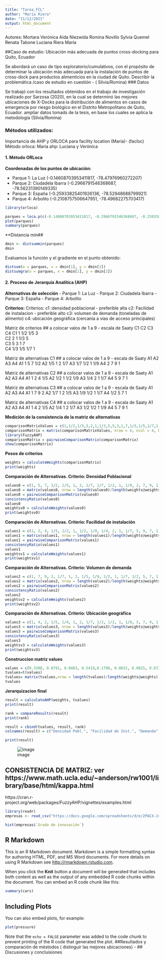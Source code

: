 ```yaml
---
title: "Tarea_FCL"
author: "María Riera"
date: "11/12/2021"
output: html_document
---
```

Autores:
Mortara  Verónica Aída
Niezwida Romina
Novillo Sylvia
Quemel Renata
Tabone Luciana
Riera María 

##Caso de estudio: Ubicación más adecuada de puntos cross-docking para Quito, Ecuador

Se abordará un caso de tipo exploratorio/cumulativos, con el propósito de determinar la ubicación más adecuada para la instalación de puntos de cross-dock para productos alimenticios en la ciudad de Quito. Describir la problemática /caso de estudio  en cuestión -  ( Silvia/Romina)
### Datos

Se trabajó con los resultados obtenidos en el trabajo de investigación realizado por Sarzosa (2020), en la cual se determinó las mejores ubicaciones de X-Docks para la distribución de alimentos en casos de emergencia por riesgo biológico en el Distrito Metropolitano de Quito, Ecuador.
ampliar datos tomads de la tesis, en base los cuales se  aplica la metodología (Silvia/Romina)

### Métodos utilizados:
Importancia de AHP y ORLOCA  para  facility location  (María)-  (facloc)
Método orloca: María
ahp: Luciana y Verónica

#### 1. Método ORLoca

**Coordenadas de los puntos de ubicación:**

- Parque 1: La Luz (-0.14608703953411817, -78.47976960272207)
- Parque 2: Ciudadela Ibarra (-0.2966791546368687, -78.56231390149335)
- Parque 3: España (-0.25933825401926136, -78.52948688799921)
- Parque 4: Arbolito (-0.2108757506647951, -78.49682275703417)

```r
library(orloca)

parques = loca.p(c(-0.14608703953411817, -0.2966791546368687, -0.25933825401926136, -0.2108757506647951), c(-78.47976960272207, -78.56231390149335, -78.52948688799921, -78.49682275703417))
plot(parques)
summary(parques)
```

**Distancia mín##
```r
dmin <- distsummin(parques)
dmin
```


Evaluamos la función y el gradiente en el punto obtenido:

```r
distsum(o = parques, x = dmin[1], y = dmin[2])
distsumgra(o = parques, x = dmin[1], y = dmin[2])
```

#### 2. Proceso de Jerarquía Analítica (AHP)

**Alternativas de selección**
- Parque 1: La Luz
- Parque 2: Ciudadela Ibarra
- Parque 3: España
- Parque 4: Arbolito

**Criterios:**
Criterios:
c1 :densidad poblacional - preferible alta
c2: Facilidad de instalacion  - preferible alto
c3: volumen de demanda (toneladas de alimento)
c4: ubicación geográfica (cercania a vias de acceso principales)


Matriz de criterios
## a colocar valos de 1 a 9  - escala de Saaty
	C1	C2	C3	C4
C1	1	1/2	1/5	3	
C2	2	1	1/3	5	
C3	5	3	1	7	
C4	1/3	1/5	1/7	1	

Matriz de alternativas C1
## a colocar valos de 1 a 9  - escala de Saaty
	A1	A2	A3	A4
A1	1	5	7	1/2
A2	1/5	1	2	1/7
A3	1/7	1/2	1	1/9	
A4	2	7 	9	1

Matriz de alternativas C2
## a colocar valos de 1 a 9  - escala de Saaty
	A1	A2	A3	A4
A1	1	2	4	1/5
A2	1/2	1	1/2	1/9
A3	1/4	2	1	1/7	
A4	5	9 	7	1

Matriz de alternativas C3
## a colocar valos de 1 a 9  - escala de Saaty
	A1	A2	A3	A4
A1	1	7	9	2
A2	1/7	1	2	1/5
A3	1/9	1/2	1	1/7	
A4	1/2	5 	7	1

Matriz de alternativas C4
## a colocar valos de 1 a 9  - escala de Saaty
	A1	A2	A3	A4
A1	1	4	2	1/5
A2	1/4	1	2	1/7
A3	1/2	1/2	1	1/9	
A4	5	 7 	9	1


**Medición de la consistencia de la matriz de alternativas**


```r
comparisonMatrixValues = c(1,1/2,1/5,3,2,1,1/3,5,5,3,1,7,1/3,1/5,1/7,1)
comparisonMatrix = matrix(comparisonMatrixValues, nrow = 4, ncol = 4, byrow = TRUE)
library(FuzzyAHP)
comparisonMatrix = pairwiseComparisonMatrix(comparisonMatrix)
show(comparisonMatrix)
```
**Pesos de criterios**

```r
weights = calculateWeights(comparisonMatrix)
print(weights)
```


**Comparación de Alternativas. Criterio: Densidad Poblacional**

```r
values0 = c(1, 5, 7, 1/2, 1/5, 1, 2, 1/7, 1/7, 1/2, 1, 1/9, 2, 7, 9, 1)
values0 = matrix(values0, nrow = length(values0)/length(weights@weights), ncol = length(weights@weights), byrow = TRUE)
values0 = pairwiseComparisonMatrix(values0)
consistencyRatio(values0)
values0
weightsv0 = calculateWeights(values0)
print(weightsv0)
```

**Comparación de Alternativas. Criterio: Facilidad de instalación**

```r
values1 = c(1, 2, 4, 1/5, 1/2, 1, 1/2, 1/9, 1/4, 2, 1, 1/7, 5, 9, 7, 1)
values1 = matrix(values1, nrow = length(values1)/length(weights@weights), ncol = length(weights@weights), byrow = TRUE)
values1 = pairwiseComparisonMatrix(values1)
consistencyRatio(values1)
values1
weightsv1 = calculateWeights(values1)
print(weightsv1)
```

**Comparación de Alternativas. Criterio: Volumen de demanda**

```r
values2 = c(1, 7, 9, 2, 1/7, 1, 2, 1/5, 1/9, 1/2, 1, 1/7, 1/2, 5, 7, 1)
values2 = matrix(values2, nrow = length(values2)/length(weights@weights), ncol = length(weights@weights), byrow = TRUE)
values2 = pairwiseComparisonMatrix(values2)
consistencyRatio(values2)
values2
weightsv2 = calculateWeights(values2)
print(weightsv2)
```

**Comparación de Alternativas. Criterio: Ubicación geográfica**

```r
values3 = c(1, 4, 2, 1/5, 1/4, 1, 2, 1/7, 1/2, 1/2, 1, 1/9, 5, 7, 9, 1)
values3 = matrix(values3, nrow = length(values3)/length(weights@weights), ncol = length(weights@weights), byrow = TRUE)
values3 = pairwiseComparisonMatrix(values3)
consistencyRatio(values3)
values3
weightsv3 = calculateWeights(values3)
print(weightsv3)
```

**Construccion matriz values**

```r
values = c(0.3308, 0.0791, 0.0483, 0.5419,0.1796, 0.0652, 0.0825, 0.6727,0.5419, 0.0791, 0.0483, 0.3308,0.1796, 0.0825, 0.0652, 0.6727)
tvalues=t(values)
tvalues= matrix(tvalues,nrow = length(tvalues)/length(weights@weights), ncol = length(weights@weights))
tvalues
```


**Jerarquizacion final**

```r
result = calculateAHP(weights, tvalues)
print(result)
```
```r
rank = compareResults(result)
print(rank)
```

```r
result = cbind(tvalues, result, rank)
colnames(result) = c("Densidad Pobl.", "Facilidad de Inst.", "Demanda", "Ubicación","Resultado","Ranking")

print(result)
```



![image](https://user-images.githubusercontent.com/95756862/145688943-10c5d820-5607-470f-846c-1792d1ce3f37.png)

## CONSISTENCIA DE MATRIZ: ver https://www.math.ucla.edu/~anderson/rw1001/library/base/html/kappa.html
https://cran.r-project.org/web/packages/FuzzyAHP/vignettes/examples.html

```r
library(readr)
empresas <- read_csv("https://docs.google.com/spreadsheets/d/e/2PACX-1vSoscPk0Y_eMo7hVRk-oAgw1x6QfRWR9P8nPTEppCYHAE9zwsSup4O5Z9UHtOYUVKzLO9scFZf4neLg/pub?output=csv")
```

```r
hist(empresas$`Grado de innovación`)
```

## R Markdown

This is an R Markdown document. Markdown is a simple formatting syntax for authoring HTML, PDF, and MS Word documents. For more details on using R Markdown see <http://rmarkdown.rstudio.com>.

When you click the **Knit** button a document will be generated that includes both content as well as the output of any embedded R code chunks within the document. You can embed an R code chunk like this:

```r
summary(cars)
```

## Including Plots

You can also embed plots, for example:

```r
plot(pressure)
```

Note that the `echo = FALSE` parameter was added to the code chunk to prevent printing of the R code that generated the plot.
##Resultados y comparación de méstodos ( distinguir las mejores ubicaciones) -
## Discusiones y concluisiones


